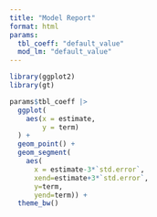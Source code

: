 ```yaml
---
title: "Model Report"
format: html
params:
  tbl_coeff: "default_value"
  mod_lm: "default_value"
---
```


```r
library(ggplot2)
library(gt)
```

```r
params$tbl_coeff |> 
  ggplot(
    aes(x = estimate,
        y = term)
  ) +
  geom_point() +
  geom_segment(
    aes(
      x = estimate-3*`std.error`,
      xend=estimate+3*`std.error`,
      y=term,
      yend=term)) +
  theme_bw()
```


<!-- ```{r} -->
<!-- gt(params$tbl_coeff) -->
<!-- ``` -->
